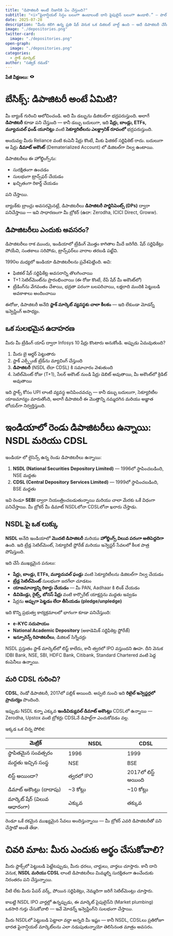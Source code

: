 ```yaml
---
title: "డిపాజిటరీ అంటే నిజానికి ఏం చేస్తుంది?"
subtitle: "<i>“ఫైనాన్షియల్ సిస్టం బలంగా ఉండాలంటే దాని పైపులైన్ బలంగా ఉండాలి.” — పాల్ వోల్కర్</i>"
date: 2025-07-28
description: "మీరు కలిగి ఉన్న ప్రతి షేర్ వెనుక ఒక డిజిటల్ వాల్ట్ ఉంది — అదే డిపాజిటరీ చేసే పని. NSDL మరియు CDSL వంటి డిపాజిటరీలు భారతీయ స్టాక్ మార్కెట్‌కు ఎలా వెనుకబడిన బలం అవుతున్నాయో చూద్దాం. NSDL IPO సమీపిస్తున్న ఈ సమయంలో, డిపాజిటరీల ప్రపంచాన్ని అర్థం చేసుకోవడానికి ఇది సరైన సమయం — అవి ఏమిటి, ఎలా పనిచేస్తాయి, ఎందుకు అవసరం."
image: "./depositories.png"
twitter-card:
  image: "./depositories.png"
open-graph:
  image: "./depositories.png"
categories:
  - స్టాక్ మార్కెట్
author: "సత్విక్ రమణ్"
---
```


<p><b>పేజీ వీక్షణలు:</b> <svg xmlns="http://www.w3.org/2000/svg" width="1em" height="1em" viewBox="0 0 256 256"><path fill="currentColor" d="M247.31 124.76c-.35-.79-8.82-19.58-27.65-38.41C194.57 61.26 162.88 48 128 48S61.43 61.26 36.34 86.35C17.51 105.18 9 124 8.69 124.76a8 8 0 0 0 0 6.5c.35.79 8.82 19.57 27.65 38.4C61.43 194.74 93.12 208 128 208s66.57-13.26 91.66-38.34c18.83-18.83 27.3-37.61 27.65-38.4a8 8 0 0 0 0-6.5M128 168a40 40 0 1 1 40-40a40 40 0 0 1-40 40"/></svg> <span class="waline-pageview-count"></i><p>

# బేసిక్స్: డిపాజిటరీ అంటే ఏమిటి?
మీ బ్యాంక్‌ గురించి ఆలోచించండి. అది మీ డబ్బును డిజిటల్‌గా భద్రపరుస్తుంది. అలాగే **డిపాజిటరీ** కూడా పని చేస్తుంది — కానీ డబ్బు బదులుగా, ఇది **షేర్లు, బాండ్లు, ETFs, మ్యూచువల్ ఫండ్ యూనిట్లు** వంటి **సెక్యూరిటీలను ఎలక్ట్రానిక్ రూపంలో** భద్రపరుస్తుంది.

అందువల్ల మీరు Reliance వంటి కంపెనీ షేర్లు కొంటే, మీకు ఫిజికల్ సర్టిఫికెట్ రాదు. బదులుగా ఆ షేర్లు **డిమాట్ అకౌంట్** (Dematerialized Account) లో డిజిటల్‌గా నిల్వ ఉంటాయి.

డిపాజిటరీలు ఈ హోల్డింగ్స్‌ను:

* సురక్షితంగా ఉంచడం  
* సులభంగా ట్రాన్స్‌ఫర్ చేయడం  
* ఖచ్చితంగా రికార్డ్ చేయడం  

పని చేస్తాయి.

బ్యాంక్‌కు బ్రాంచ్లు అవసరమైనట్లే, డిపాజిటరీలు **డిపాజిటరీ పార్టిసిపెంట్స్ (DPs)** ద్వారా పనిచేస్తాయి — ఇవి సాధారణంగా మీ బ్రోకర్ (ఉదా: Zerodha, ICICI Direct, Groww).

## డిపాజిటరీలు ఎందుకు అవసరం?
డిపాజిటరీలు రాక ముందు, ఇండియాలో ట్రేడింగ్ మొత్తం కాగితాల మీదే జరిగేది. షేర్ సర్టిఫికేట్లు పోయేవి, సంతకాలు సరిపోడు, ట్రాన్స్‌ఫర్‌లు వారాల తరబడి పట్టేవి.

1990ల మధ్యలో ఇండియా డిపాజిటరీలను ప్రవేశపెట్టింది. అవి:

* ఫిజికల్ షేర్ సర్టిఫికేట్ల అవసరాన్ని తొలగించాయి  
* T+1 సెటిల్‌మెంట్‌ను ప్రారంభించాయి (ఈ రోజు కొంటే, రేపే షేర్ మీ అకౌంట్‌లో)  
* ట్రేడింగ్‌ను వేగవంతం చేశాయి, భద్రతా పరంగా బలపరిచాయి, లక్షలాది మందికి పెట్టుబడి అవకాశాలు అందించాయి  

ఈరోజు, డిపాజిటరీ అనేది **స్టాక్ మార్కెట్ వ్యవస్థకు చాలా కీలకం** — ఇది లేకుండా మోడర్న్ ఇన్వెస్టింగ్ అసాధ్యం.

## ఒక సులభమైన ఉదాహరణ
మీరు మీ ట్రేడింగ్ యాప్ ద్వారా Infosys 10 షేర్లు కొంటారు అనుకోండి. అప్పుడు ఏమవుతుంది?

1. మీరు బై ఆర్డర్ పెట్టుతారు  
2. స్టాక్ ఎక్స్చేంజ్ ట్రేడ్‌ను మ్యాచింగ్ చేస్తుంది  
3. **డిపాజిటరీ** (NSDL లేదా CDSL) కి సమాచారం వెళుతుంది  
4. సెటిల్‌మెంట్ రోజు (T+1), సేలర్ అకౌంట్ నుండి షేర్లు డెబిట్ అవుతాయి, మీ అకౌంట్‌లో క్రెడిట్ అవుతాయి  

ఇది స్టాక్స్ కోసం UPI లాంటి వ్యవస్థ అనిపించవచ్చు — కానీ డబ్బు బదులుగా, సెక్యూరిటీల యాజమాన్యం మారుతోంది, అలాగే డిపాజిటరీ ఈ మొత్తాన్ని నమ్మదగిన మరియు అజ్ఞాత లోయర్‌గా నిర్వర్తిస్తుంది.

# ఇండియాలో రెండు డిపాజిటరీలు ఉన్నాయి: NSDL మరియు CDSL
ఇండియా లో లైసెన్స్ ఉన్న రెండు డిపాజిటరీలు ఉన్నాయి:

1. **NSDL (National Securities Depository Limited)** — 1996లో స్థాపించబడింది, NSE మద్దతు  
2. **CDSL (Central Depository Services Limited)** — 1999లో స్థాపించబడింది, BSE మద్దతు

ఇవి రెండూ **SEBI** ద్వారా నియంత్రించబడుతున్నాయి మరియు చాలా మేరకు ఒకే విధంగా పనిచేస్తాయి. మీ బ్రోకర్ మీ డిమాట్ NSDLలోనా CDSLలోనా ఖరారు చేస్తాడు.

## NSDL పై ఒక లుక్కు
**NSDL** అనేది ఇండియాలో **మొదటి డిపాజిటరీ** మరియు **హోల్డింగ్స్ విలువ పరంగా అతిపెద్దదిగా** ఉంది. ఇది ట్రేడ్ల సెటిల్‌మెంట్, సెక్యూరిటీ స్టోరేజ్ మరియు ఇన్వెస్టర్ సేవలలో కీలక పాత్ర పోషిస్తుంది.

ఇది చేసే ముఖ్యమైన పనులు:

* **షేర్లు, బాండ్లు, ETFs, మ్యూచువల్ ఫండ్లు** వంటి సెక్యూరిటీలను డిజిటల్‌గా నిల్వ చేయడం  
* **ట్రేడ్ల సెటిల్‌మెంట్** సులభంగా జరగేలా చూడటం  
* **యాజమాన్యాన్ని రికార్డు చేయడం** — మీ PAN, Aadhaar కి లింక్ చేయడం  
* **డివిడెండ్లు, రైట్స్, బోనస్ షేర్లు** వంటి కార్పొరేట్ యాక్షన్లను మద్దతు ఇవ్వడం  
* షేర్లను **అప్పుగా పెట్టడం లేదా తీసేయడం (pledge/unpledge)**  

ఇది కొన్ని ప్రభుత్వ కార్యక్రమాలలో భాగంగా కూడా పనిచేస్తుంది:

* **e-KYC సదుపాయం**  
* **National Academic Depository** (అకాడెమిక్ సర్టిఫికెట్ల స్టోరేజ్)  
* **ఇన్సూరెన్స్ రిపాజిటరీలు**, డిజిటల్ సిగ్నేచర్లు  

NSDL ప్రస్తుతం స్టాక్ మార్కెట్‌లో లిస్ట్ కాలేదు, కానీ త్వరలో IPO వస్తుందని ఊహ. దీని వెనుక IDBI Bank, NSE, SBI, HDFC Bank, Citibank, Standard Chartered వంటి పెద్ద కంపెనీలు ఉన్నాయి.

## మరి CDSL గురించి?
**CDSL**, రెండో డిపాజిటరీ, 2017లో పబ్లిక్ అయింది. అప్పటి నుంచి ఇది **రిటైల్ ఇన్వెస్టర్లలో ప్రాచుర్యం** పొందింది.

ఇప్పుడు NSDL కన్నా ఎక్కువ **ఇండివిడ్యువల్ డిమాట్ అకౌంట్లు** CDSLలో ఉన్నాయి — Zerodha, Upstox వంటి బ్రోకర్లు CDSLనే డిఫాల్ట్‌గా ఎంచుకోవడం వల్ల.

ఇక్కడ ఒక చిన్న పోలిక:

| మెట్రిక్                  | NSDL                     | CDSL              |
|---------------------------|--------------------------|-------------------|
| స్థాపితమైన సంవత్సరం       | 1996                     | 1999              |
| మద్దతు ఇచ్చిన సంస్థ       | NSE                      | BSE               |
| లిస్ట్ అయిందా?            | త్వరలో IPO              | 2017లో లిస్ట్ అయింది |
| డిమాట్ అకౌంట్లు (దాదాపు) | ~3 కోట్లు               | ~10 కోట్లు        |
| మార్కెట్ షేర్ (విలువ ఆధారంగా) | ఎక్కువ                   | తక్కువ            |

రెండూ ఒకే రకమైన ముఖ్యమైన సేవలు అందిస్తున్నాయి — మీ బ్రోకర్ ఎవరి డిపాజిటరీతో పని చేస్తాడో అంతే తేడా.

# చివరి మాట: మీరు ఎందుకు అర్థం చేసుకోవాలి?
మీరు స్టాక్స్‌లో పెట్టుబడి పెట్టేటప్పుడు, మీరు ధరలు, చార్టులు, వార్తలు చూస్తారు. కానీ దాని వెనుక, **NSDL మరియు CDSL** లాంటి డిపాజిటరీలు మిమ్మల్ని సురక్షితంగా ఉంచేందుకు నిరంతరం పని చేస్తున్నాయి.

వీటి లేకు మీరు పేపర్‌ వర్క్‌, పోయిన సర్టిఫికెట్లు, నెమ్మదిగా జరిగే సెటిల్‌మెంట్లు చూస్తారు.

కాబట్టి NSDL IPO వార్తల్లో ఉన్నప్పుడు, ఈ మార్కెట్ పైపులైన్‌ని (Market plumbing) ఒకసారి గుర్తు చేసుకోవాలి — ఇవే మోడర్న్ ఇన్వెస్టింగ్‌ని సులభంగా చేస్తాయి.

మీరు NSDLలో పెట్టుబడి పెట్టాలా వద్దా అన్నది మీ ఇష్టం — కానీ NSDL, CDSLలు ప్రతిరోజూ భారత ఫైనాన్షియల్ మార్కెట్‌లను ఎలా నడుపుతున్నాయో తెలిసినంత మాత్రం అవసరం.
